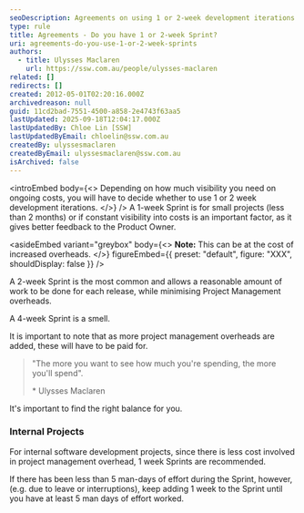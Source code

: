 ```yaml
---
seoDescription: Agreements on using 1 or 2-week development iterations depend on project size and visibility needs
type: rule
title: Agreements - Do you have 1 or 2-week Sprint?
uri: agreements-do-you-use-1-or-2-week-sprints
authors:
  - title: Ulysses Maclaren
    url: https://ssw.com.au/people/ulysses-maclaren
related: []
redirects: []
created: 2012-05-01T02:20:16.000Z
archivedreason: null
guid: 11cd2bad-7551-4500-a858-2e4743f63aa5
lastUpdated: 2025-09-18T12:04:17.000Z
lastUpdatedBy: Chloe Lin [SSW]
lastUpdatedByEmail: chloelin@ssw.com.au
createdBy: ulyssesmaclaren
createdByEmail: ulyssesmaclaren@ssw.com.au
isArchived: false
---
```


<introEmbed
  body={<>
Depending on how much visibility you need on ongoing costs, you will have to decide whether to use 1 or 2 week development iterations.
  </>}
/>
A 1-week Sprint is for small projects (less than 2 months) or if constant visibility into costs is an important factor, as it gives better feedback to the Product Owner.


<asideEmbed
  variant="greybox"
  body={<>
    **Note:** This can be at the cost of increased overheads.
  </>}
  figureEmbed={{
    preset: "default",
    figure: "XXX",
    shouldDisplay: false
  }}
/>


A 2-week Sprint is the most common and allows a reasonable amount of work to be done for each release, while minimising Project Management overheads.

A 4-week Sprint is a smell.

It is important to note that as more project management overheads are added, these will have to be paid for.

> "The more you want to see how much you're spending, the more you'll spend".
>
> \* Ulysses Maclaren

It's important to find the right balance for you.

### Internal Projects

For internal software development projects, since there is less cost involved in project management overhead, 1 week Sprints are recommended.

If there has been less than 5 man-days of effort during the Sprint, however, (e.g. due to leave or interruptions), keep adding 1 week to the Sprint until you have at least 5 man days of effort worked.

